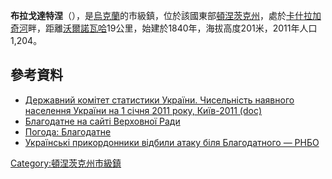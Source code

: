 {{No footnotes|time=2015-09-16T13:19:36+00:00}}
{{coord|47|42|7|N|37|24|56|E|scale:100000|display=title}}

'''布拉戈達特涅'''（{{lang-uk|Благодатне}}），是[[烏克蘭|烏克蘭]]的市級鎮，位於該國東部[[頓涅茨克州|頓涅茨克州]]，處於[[卡什拉加奇河|卡什拉加奇河]]畔，距離[[沃爾諾瓦哈|沃爾諾瓦哈]]19公里，始建於1840年，海拔高度201米，2011年人口1,204。

==參考資料==
*[https://web.archive.org/web/20121010205321/http://stat6.stat.lviv.ua/PXWEB2007/ukr/publ/2011/chnas.zip Державний комітет статистики України. Чисельність наявного населення України на 1 січня 2011 року, Київ-2011 (doc)]
* [http://gska2.rada.gov.ua/pls/z7502/A005?rdat1=23.12.2007&rf7571=7597 Благодатне на сайті Верховної Ради]{{dead link|date=2017年12月 |bot=InternetArchiveBot |fix-attempted=yes }}
* [http://weather.in.ua/ua/doneckaja/1464 Погода: Благодатне] {{Wayback|url=http://weather.in.ua/ua/doneckaja/1464 |date=20160826071528 }}
* [http://www.unn.com.ua/uk/news/1404600-ukrayinski-prikordonniki-vidbili-ataku-bilya-blagodatnogo-rnbo Українські прикордонники відбили атаку біля Благодатного — РНБО] {{Wayback|url=http://www.unn.com.ua/uk/news/1404600-ukrayinski-prikordonniki-vidbili-ataku-bilya-blagodatnogo-rnbo |date=20160304113245 }}

{{DEFAULTSORT:Благодатне}}
[[Category:頓涅茨克州市級鎮|Category:頓涅茨克州市級鎮]]


{{Donetsk-geo-stub}}